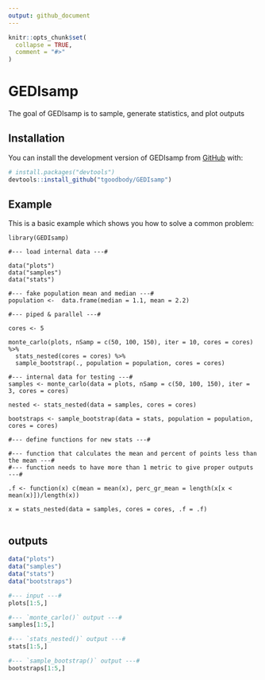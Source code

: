 ```yaml
---
output: github_document
---
```


<!-- README.md is generated from README.Rmd. Please edit that file -->


```r
knitr::opts_chunk$set(
  collapse = TRUE,
  comment = "#>"
)
```

# GEDIsamp

<!-- badges: start -->
<!-- badges: end -->

The goal of GEDIsamp is to sample, generate statistics, and plot outputs

## Installation

You can install the development version of GEDIsamp from [GitHub](https://github.com/) with:

``` r
# install.packages("devtools")
devtools::install_github("tgoodbody/GEDIsamp")
```

## Example

This is a basic example which shows you how to solve a common problem:

```
library(GEDIsamp)

#--- load internal data ---#

data("plots")
data("samples")
data("stats")

#--- fake population mean and median ---#
population <-  data.frame(median = 1.1, mean = 2.2)

#--- piped & parallel ---#

cores <- 5

monte_carlo(plots, nSamp = c(50, 100, 150), iter = 10, cores = cores) %>%
  stats_nested(cores = cores) %>%
  sample_bootstrap(., population = population, cores = cores)

#--- internal data for testing ---#
samples <- monte_carlo(data = plots, nSamp = c(50, 100, 150), iter = 3, cores = cores) 

nested <- stats_nested(data = samples, cores = cores)

bootstraps <- sample_bootstrap(data = stats, population = population, cores = cores)

#--- define functions for new stats ---#

#--- function that calculates the mean and percent of points less than the mean ---#
#--- function needs to have more than 1 metric to give proper outputs ---#

.f <- function(x) c(mean = mean(x), perc_gr_mean = length(x[x < mean(x)])/length(x))

x = stats_nested(data = samples, cores = cores, .f = .f)


```

## outputs

```r

data("plots")
data("samples")
data("stats")
data("bootstraps")

#--- input ---#
plots[1:5,]

#--- `monte_carlo()` output ---#
samples[1:5,]

#--- `stats_nested()` output ---#
stats[1:5,]

#--- `sample_bootstrap()` output ---#
bootstraps[1:5,]
```
